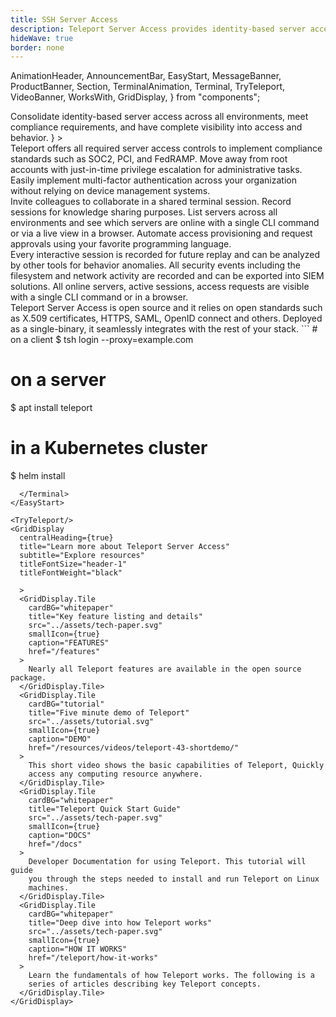 ```yaml
---
title: SSH Server Access
description: Teleport Server Access provides identity-based server access across all environments
hideWave: true
border: none
---
```


  AnimationHeader,
  AnnouncementBar,
  EasyStart,
  MessageBanner,
  ProductBanner,
  Section,
  TerminalAnimation,
  Terminal,
  TryTeleport,
  VideoBanner,
  WorksWith,
  GridDisplay,
} from "components";


<Section bg="grayWave">
  <AnimationHeader
    title="Teleport Server Access"
    subtitle="Teleport Access Plane"
    description={
      <>
        Consolidate identity-based server access across all environments, meet
        compliance requirements, and have complete visibility into access and
        behavior.
      </>
    }
  >
  <TerminalAnimation text="server"/>
  </AnimationHeader>
  <AnnouncementBar />
</Section>
<Section bg="waveLight">
  <ProductBanner
    imgPosition="right"
    title="Secure your servers & meet compliance requirements"
    subtitle="For DevSecOps"
    src="../assets/server-access.png"
    alt="a diagram of server architecture"
    description="Teleport delivers industry best practices for SSH and RDP access with minimal configuration. Easily enforce MFA, RBAC, and SSO using identity-based short-lived certificates and leave SSH keys behind."
  >
    <ProductBanner.Item title="Access Controls" src="../assets/soc2.png">
      Teleport offers all required server access controls to implement
      compliance standards such as SOC2, PCI, and FedRAMP.
    </ProductBanner.Item>
    <ProductBanner.Item title="Access Requests" src="../assets/cert.png">
      Move away from root accounts with just-in-time privilege escalation for
      administrative tasks.
    </ProductBanner.Item>
    <ProductBanner.Item title="Per Session MFA" src="../assets/sso.png">
      Easily implement multi-factor authentication across your organization
      without relying on device management systems.
    </ProductBanner.Item>
  </ProductBanner>
</Section>
<Section bg="grayWave">
  <ProductBanner
    imgPosition="left"
    title="Access that doesn't get in the way"
    subtitle="For Developers"
    src="../assets/access-anywhere-alt.png"
    alt="a diagram of server architecture"
    description="Teleport delivers industry best practices for SSH and RDP access with minimal configuration. Easily enforce MFA, RBAC, and SSO using identity-based short-lived certificates and leave SSH keys behind."
  >
    <ProductBanner.Item title="Session Sharing" src="../assets/cert.png">
      Invite colleagues to collaborate in a shared terminal session. Record
      sessions for knowledge sharing purposes.
    </ProductBanner.Item>
    <ProductBanner.Item title="Live Server Catalog" src="../assets/catalog.svg">
      List servers across all environments and see which servers are online with
      a single CLI command or via a live view in a browser.
    </ProductBanner.Item>
    <ProductBanner.Item title="Plugins and API" src="../assets/plugins.svg">
      Automate access provisioning and request approvals using your favorite
      programming language.
    </ProductBanner.Item>
  </ProductBanner>
</Section>
<Section bg="wavelight">
  <ProductBanner
    imgPosition="right"
    title="Complete visibility into access and behavior"
    subtitle="For Security Professionals"
    src="../assets/db-access.png"
    alt="a diagram of server architecture"
    description="Teleport provides a live view and an audit log for server sessions, filesystem changes, data transfers, command executions, and other security events making it easy to see what’s happening and who is responsible."
  >
    <ProductBanner.Item title="Session Recording" src="../assets/recording.svg">
      Every interactive session is recorded for future replay and can be
      analyzed by other tools for behavior anomalies.
    </ProductBanner.Item>
    <ProductBanner.Item title="Audit Log" src="../assets/events.svg">
      All security events including the filesystem and network activity are
      recorded and can be exported into SIEM solutions.
    </ProductBanner.Item>
    <ProductBanner.Item title="Live View" src="../assets/live-view.svg">
      All online servers, active sessions, access requests are visible with a
      single CLI command or in a browser.
    </ProductBanner.Item>
  </ProductBanner>
</Section>
<VideoBanner title="Demo Video" videoId="tUXYtwP-Kvw" />
<WorksWith title="Works with everything you have">
  Teleport Server Access is open source and it relies on open standards such as
  X.509 certificates, HTTPS, SAML, OpenID connect and others. Deployed as a
  single-binary, it seamlessly integrates with the rest of your stack.
</WorksWith>
<EasyStart>
  <Terminal>
```
# on a client
$ tsh login --proxy=example.com

# on a server
$ apt install teleport

# in a Kubernetes cluster
$ helm install
```
  </Terminal>
</EasyStart>

<TryTeleport/>
<GridDisplay
  centralHeading={true}
  title="Learn more about Teleport Server Access"
  subtitle="Explore resources"
  titleFontSize="header-1"
  titleFontWeight="black"

  >
  <GridDisplay.Tile
    cardBG="whitepaper"
    title="Key feature listing and details"
    src="../assets/tech-paper.svg"
    smallIcon={true}
    caption="FEATURES"
    href="/features"
  >
    Nearly all Teleport features are available in the open source package.
  </GridDisplay.Tile>
  <GridDisplay.Tile
    cardBG="tutorial"
    title="Five minute demo of Teleport"
    src="../assets/tutorial.svg"
    smallIcon={true}
    caption="DEMO"
    href="/resources/videos/teleport-43-shortdemo/"
  >
    This short video shows the basic capabilities of Teleport, Quickly
    access any computing resource anywhere.
  </GridDisplay.Tile>
  <GridDisplay.Tile
    cardBG="whitepaper"
    title="Teleport Quick Start Guide"
    src="../assets/tech-paper.svg"
    smallIcon={true}
    caption="DOCS"
    href="/docs"
  >
    Developer Documentation for using Teleport. This tutorial will guide
    you through the steps needed to install and run Teleport on Linux
    machines.
  </GridDisplay.Tile>
  <GridDisplay.Tile
    cardBG="whitepaper"
    title="Deep dive into how Teleport works"
    src="../assets/tech-paper.svg"
    smallIcon={true}
    caption="HOW IT WORKS"
    href="/teleport/how-it-works"
  >
    Learn the fundamentals of how Teleport works. The following is a
    series of articles describing key Teleport concepts.
  </GridDisplay.Tile>
</GridDisplay>
